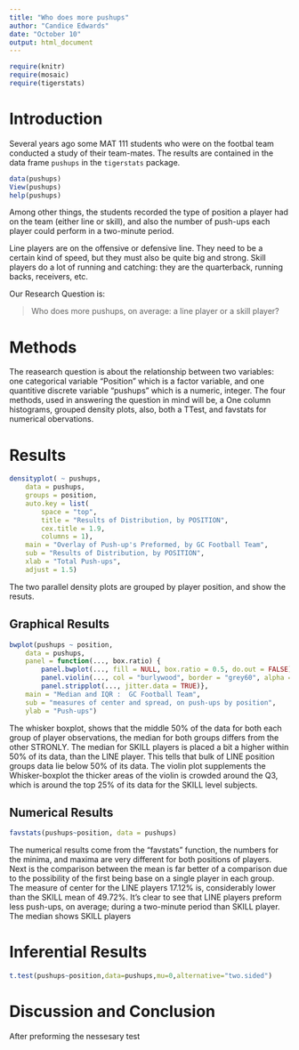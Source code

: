 ---
title: "Who does more pushups"
author: "Candice Edwards"
date: "October 10"
output: html_document
---

```{r include=FALSE}
require(knitr)
require(mosaic)
require(tigerstats)
```
<!-- We recommend you use git branches -- create a separate branch for each major section i.e. Introduction, Methods, Results, Inferential Results, and Discussion and Conclusions - leave the YAML block untouched until the final merge where you put in your own name !-->

# Introduction
Several years ago some MAT 111 students who were on the footbal team conducted a study of their team-mates.  The results are contained in the data frame `pushups` in the `tigerstats` package.

```{r }
data(pushups)
View(pushups)
help(pushups)
```

Among other things, the students recorded the type of position a player had on the team (either line or skill), and also the number of push-ups each player could perform in a two-minute period.

Line players are on the offensive or defensive line.  They need to be a certain kind of speed, but they must also be quite big and strong.  Skill players do a lot of running and catching:  they are the quarterback, running backs, receivers, etc.

Our Research Question is:

  >Who does more pushups, on average: a line player or a skill player?


# Methods
<!--Decide on your methods:  use "variable analysis" or other appropriate descriptors.  Make sure to choose at least one graphical method and at least one numerical method.!-->

 The reasearch question is about the relationship between two variables: one categorical variable "Position" which is a factor variable, and one quantitive discrete variable "pushups" which is a numeric, integer. The four methods, used in answering the question in mind will be, a One column histograms, grouped density plots, also, both a TTest, and favstats for numerical obervations.  
  


# Results
<!--You have both graphical and numerical methods, so you will have both graphical and numerical results to consider.!-->

```{r}
densityplot( ~ pushups,
	data = pushups,
	groups = position,
	auto.key = list(
		space = "top",
		title = "Results of Distribution, by POSITION",
		cex.title = 1.9,
		columns = 1),
	main = "Overlay of Push-up's Preformed, by GC Football Team",
	sub = "Results of Distribution, by POSITION",
	xlab = "Total Push-ups",
	adjust = 1.5)
```

 The two parallel density plots are grouped by player position, and show the resuts.  
 
## Graphical Results
<!--Your graph should have a good title, and axes should be labled as needed.  Discuss your graphical results, showing how they answer the research question.  Use specific features of the graph in your discussion.!-->

```{r}
bwplot(pushups ~ position,
	data = pushups,
	panel = function(..., box.ratio) {
		panel.bwplot(..., fill = NULL, box.ratio = 0.5, do.out = FALSE)
		panel.violin(..., col = "burlywood", border = "grey60", alpha = 0.5, varwidth = FALSE)
		panel.stripplot(..., jitter.data = TRUE)},
	main = "Median and IQR :  GC Football Team",
	sub = "measures of center and spread, on push-ups by position",
	ylab = "Push-ups")
```

The whisker boxplot, shows that the middle 50% of the data for both each group of player observations, the median for both groups differs from the other STRONLY. The median for SKILL players is placed a bit a higher within 50% of its data, than the LINE player. This tells that bulk of LINE position groups data lie below 50% of its data. The violin plot supplements the Whisker-boxplot the thicker areas of the violin is crowded around the Q3, which is around the top 25% of its data for the SKILL level subjects.


## Numerical Results
<!--Numerical results go here. Use the numerical results to describe the patterns if any that exist in the data as focused toward the research question!-->

```{r}
favstats(pushups~position, data = pushups)
```

The numerical results come from the “favstats” function, the numbers for the minima, and maxima are very different for both positions of players. Next is the comparison between the mean is far better of a comparison due to the possibility of the first being base on a single player in each group. The measure of  center for the LINE players 17.12%  is, considerably lower than the SKILL mean of 49.72%. It’s clear to see that LINE players preform less push-ups, on average; during a two-minute period than SKILL player. 
The median shows SKILL players 




# Inferential Results
<!--State hypothesis clearly.  Make sure your discussion of the inferential test covers all the aspects that the test output produces, such as test statistic, p-value etc.  Make a decision about the null hypothesis, explain the assumptions on which the selected test/procedure was based, and why the chosen procedure satisfys the assumptions and is appropriate to answer the research question!-->

```{r}
t.test(pushups~position,data=pushups,mu=0,alternative="two.sided")
```




# Discussion and Conclusion
<!--State your overall conclusion.  This is also a good place to mention other Research Questions that came to mind as you were carrying out this study.!-->

 After preforming the nessesary test
  
  
